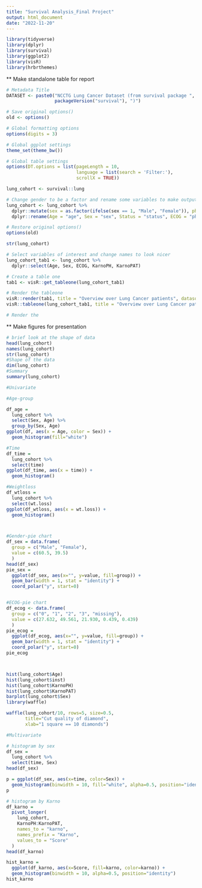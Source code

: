 ```yaml
---
title: "Survival Analysis_Final Project"
output: html_document
date: "2022-11-20"
---
```


```r
library(tidyverse)
library(dplyr)
library(survival)
library(ggplot2)
library(visR)
library(hrbrthemes)
```


** Make standalone table for report
```r
# Metadata Title
DATASET <- paste0("NCCTG Lung Cancer Dataset (from survival package ", 
                  packageVersion("survival"), ")")

# Save original options()
old <- options()  

# Global formatting options
options(digits = 3)

# Global ggplot settings
theme_set(theme_bw())

# Global table settings 
options(DT.options = list(pageLength = 10, 
                          language = list(search = 'Filter:'), 
                          scrollX = TRUE))

lung_cohort <- survival::lung

# Change gender to be a factor and rename some variables to make output look nicer
lung_cohort <- lung_cohort %>%  
  dplyr::mutate(sex = as.factor(ifelse(sex == 1, "Male", "Female")), ph.ecog = factor(ph.ecog))  %>%  
  dplyr::rename(Age = "age", Sex = "sex", Status = "status", ECOG = "ph.ecog", KarnoPH = "ph.karno", KarnoPAT = "pat.karno", Meal = "meal.cal")

# Restore original options()
options(old)
```


```r
str(lung_cohort)

# Select variables of interest and change names to look nicer
lung_cohort_tab1 <- lung_cohort %>%  
  dplyr::select(Age, Sex, ECOG, KarnoPH, KarnoPAT) 

# Create a table one
tab1 <- visR::get_tableone(lung_cohort_tab1)

# Render the tableone
visR::render(tab1, title = "Overview over Lung Cancer patients", datasource = DATASET)
visR::tableone(lung_cohort_tab1, title = "Overview over Lung Cancer patients", datasource = DATASET)

# Render the 
```

** Make figures for presentation
```r
# brief look at the shape of data
head(lung_cohort)
names(lung_cohort)
str(lung_cohort)
#Shape of the data
dim(lung_cohort)
#Summary
summary(lung_cohort)

```

```r
#Univariate

#Age-group

df_age = 
  lung_cohort %>%
  select(Sex, Age) %>%
  group_by(Sex, Age)
ggplot(df, aes(x = Age, color = Sex)) + 
  geom_histogram(fill="white")

#Time
df_time =
  lung_cohort %>%
  select(time)
ggplot(df_time, aes(x = time)) + 
  geom_histogram()

#Weightloss
df_wtloss =
  lung_cohort %>%
  select(wt.loss)
ggplot(df_wtloss, aes(x = wt.loss)) + 
  geom_histogram()



#Gender-pie chart
df_sex = data.frame(
  group = c("Male", "Female"),
  value = c(60.5, 39.5)
  )
head(df_sex)
pie_sex = 
  ggplot(df_sex, aes(x="", y=value, fill=group)) + 
  geom_bar(width = 1, stat = "identity") + 
  coord_polar("y", start=0)


#ECOG-pie chart
df_ecog <- data.frame(
  group = c("0", "1", "2", "3", "missing"),
  value = c(27.632, 49.561, 21.930, 0.439, 0.439)
  )
pie_ecog = 
  ggplot(df_ecog, aes(x="", y=value, fill=group)) + 
  geom_bar(width = 1, stat = "identity") + 
  coord_polar("y", start=0)
pie_ecog



hist(lung_cohort$Age)
hist(lung_cohort$inst)
hist(lung_cohort$KarnoPH)
hist(lung_cohort$KarnoPAT)
barplot(lung_cohort$Sex)
library(waffle)

waffle(lung_cohort/10, rows=5, size=0.5, 
       title="Cut quality of diamond", 
       xlab="1 square == 10 diamonds")
```

```r
#Multivariate

# histogram by sex
df_sex =
  lung_cohort %>%
  select(time, Sex)
head(df_sex)

p = ggplot(df_sex, aes(x=time, color=Sex)) + 
  geom_histogram(binwidth = 10, fill="white", alpha=0.5, position="identity")
p

# histogram by Karno
df_karno = 
  pivot_longer(
    lung_cohort,
    KarnoPH:KarnoPAT,
    names_to = "karno",
    names_prefix = "Karno",
    values_to = "Score"
  )
head(df_karno)

hist_karno =
  ggplot(df_karno, aes(x=Score, fill=karno, color=karno)) + 
  geom_histogram(binwidth = 10, alpha=0.5, position="identity")
hist_karno  

```

